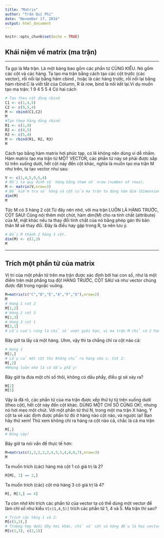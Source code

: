 ```yaml
---
title: "Matrix"
author: "Trần Quí Phi"
date: "November 17, 2016"
output: html_document
---
```


```r
knitr::opts_chunk$set(echo = TRUE)
```

## Khái niệm về matrix (ma trận)
***
Ta gọi là Ma trận. Là một bảng bao gồm các phần từ CÙNG KIỂU. Nó gồm các cột và các hàng. Ta tạo ma trận bằng cách tạo các cột trước (các vector), rồi nối lại bằng hàm cbind , hoặc là các hàng trước, rồi nối lại bằng hàm rbind.C là viết tắt của Column, R là row, bind là nối kết lại.Ví dụ muốn tạo ma trận:
1 9
4 5
5 4
Có hai cách
```r
# Tạo theo cột dùng cbind
C1 <- c(1,4,5)
C2 <- c(9,5,4)
M <- cbind(C1,C2)
M
#Tạo theo hàng dùng rbind
R1 <- c(1,9)
R2 <- c(4,5)
R3 <- c(5,4)
M <- rbind(R1, R2, R3)
M
```

Cách tạo bằng hàm matrix hơi phức tạp, có lẽ không nên dùng vì dễ nhầm. Hàm matrix tạo ma trận từ MỘT VECTOR, các phần tử này sẽ phải được sắp từ trên xuống dưới, hết cột này đến cột khác, nghĩa là muốn tạo ma trận M như trên, ta tạo vector như sau:
```r
V <- c(1,4,5,9,5,4)
# Rồi ta quy định số hàng bằng tham số nrow (number of rows).
M <- matrix(V,nrow=3)
# Để kiểm tra số hàng và cột của ma trận ta dùng hàm dim (Dimension)
dim(M)
M
```

Tức M có 3 hàng 2 cột.Từ đây nên nhớ, với ma trận LUÔN LÀ HÀNG TRƯỚC, CỘT SAU!
Cũng nói thêm một chút, hàm dim(M) cho ra tính chất (attribute) của M, mặt khác nếu ta thay đổi tính chất của nó bằng phép gán thì bản thân M sẽ thay đổi. Đây là điều hay gặp trong R, ta nên lưu ý.
```r
# Đổi M thành 2 hàng 3 cột.
dim(M) <- c(2,3)
M
```
***
## Trích một phần tử của matrix

Vị trí của một phần tử trên ma trận được xác định bởi hai con số, như là một điểm trên mặt phẳng toạ độ! HÀNG TRƯỚC, CỘT SAU và như vector chúng được đặt trong ngoặc vuông.
```r
M=matrix(c("C","D","E","A","F","G"),nrow=2)
M
# Hang 1 cot 2
M[1,2] 
# Hang 2 cot 3
M[2,3] 
# Hang 3 cot 1
M[3,1] 
# Lỗi cuối cùng là chỉ số vượt giới hạn, vì ma trận M chỉ có 2 hàng
```
Bây giờ ta lấy cả một hàng. Uhm, vậy thì ta chẳng chỉ ra cột nào cả:
```r
# Hang 2
M[2,] 
# Lấy cả một cột thì không chỉ ra hàng nào c. Cot 2:
M[,2]
#Nhưng luôn nhớ là có dấu phẩy!
```

Bây giờ ta đưa một chỉ số thôi, không có dấu phẩy, điều gì sẽ xảy ra?
```r
M[2]
M[5]
```

Vậy là đã rõ, các phần tử của ma trận được xếp thứ tự từ trên xuống dưới (theo cột), hết cột này đến cột khác. DÙNG MỘT CHỈ SỐ CŨNG OK!, nhưng nó hơi mẹo một chút. Với một phần tử thứ N, trong một ma trận X hàng, Y cột ta sẽ xác định được phần tử đó ở hàng nào cột nào, và ngược lại! Bạn hãy thử xem!
Thử xem không chỉ ra hàng ra cột nào cả, chắc là cả ma trận
```r
M[,]
# Đúng vậy!
```

Bây giờ ta nói vấn đề thực tế hơn:
```r
M=matrix(c(1,2,1,3,2,4,5,5,4,8,6,7),nrow=3)
M
```

Ta muốn trích (các) hàng mà cột 1 có giá trị là 2?
```r
M[M[, 1] == 2,]
```
Ta muốn trích (các) cột mà hàng 3 có giá trị là 4?
```r
M[, M[3,] == 4]
```

Ta còn nhớ khi trích các phần tử của vector ta có thể dùng một vector để làm chỉ số như kiểu `V[c(1,4,5)]` trích các phần tử 1, 4 và 5.
Ma trận thì sao?
```r
# Trích các hàng 1 và 2:
M[c(1,2),]
# Trường hợp dưới đây hơi khác, chỉ số cột và hàng đều là hai vector:
M[c(1,3), c(2,1)]
```
